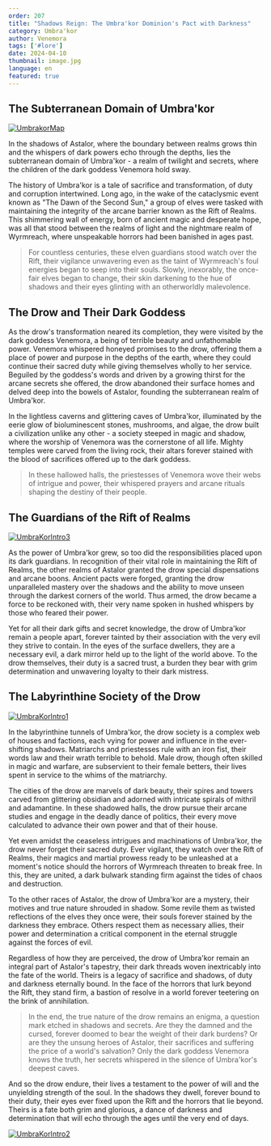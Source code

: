 ```yaml
---
order: 207
title: "Shadows Reign: The Umbra'kor Dominion's Pact with Darkness"
category: Umbra'kor
author: Venemora
tags: ['#lore']
date: 2024-04-10
thumbnail: image.jpg
language: en
featured: true
---
```


## The Subterranean Domain of Umbra'kor

[![UmbrakorMap](https://i.imgur.com/hZFWQh8.png)](https://i.imgur.com/hZFWQh8.png)

In the shadows of Astalor, where the boundary between realms grows thin and the whispers of dark powers echo through the depths, lies the subterranean domain of Umbra'kor - a realm of twilight and secrets, where the children of the dark goddess Venemora hold sway.

The history of Umbra'kor is a tale of sacrifice and transformation, of duty and corruption intertwined. Long ago, in the wake of the cataclysmic event known as "The Dawn of the Second Sun," a group of elves were tasked with maintaining the integrity of the arcane barrier known as the Rift of Realms. This shimmering wall of energy, born of ancient magic and desperate hope, was all that stood between the realms of light and the nightmare realm of Wyrmreach, where unspeakable horrors had been banished in ages past.

> For countless centuries, these elven guardians stood watch over the Rift, their vigilance unwavering even as the taint of Wyrmreach's foul energies began to seep into their souls. Slowly, inexorably, the once-fair elves began to change, their skin darkening to the hue of shadows and their eyes glinting with an otherworldly malevolence.

## The Drow and Their Dark Goddess

As the drow's transformation neared its completion, they were visited by the dark goddess Venemora, a being of terrible beauty and unfathomable power. Venemora whispered honeyed promises to the drow, offering them a place of power and purpose in the depths of the earth, where they could continue their sacred duty while giving themselves wholly to her service. Beguiled by the goddess's words and driven by a growing thirst for the arcane secrets she offered, the drow abandoned their surface homes and delved deep into the bowels of Astalor, founding the subterranean realm of Umbra'kor.

In the lightless caverns and glittering caves of Umbra'kor, illuminated by the eerie glow of bioluminescent stones, mushrooms, and algae, the drow built a civilization unlike any other - a society steeped in magic and shadow, where the worship of Venemora was the cornerstone of all life. Mighty temples were carved from the living rock, their altars forever stained with the blood of sacrifices offered up to the dark goddess.

> In these hallowed halls, the priestesses of Venemora wove their webs of intrigue and power, their whispered prayers and arcane rituals shaping the destiny of their people.

## The Guardians of the Rift of Realms

[![UmbraKorIntro3](https://i.imgur.com/IcqGhpr.png)](https://i.imgur.com/IcqGhpr.png)

As the power of Umbra'kor grew, so too did the responsibilities placed upon its dark guardians. In recognition of their vital role in maintaining the Rift of Realms, the other realms of Astalor granted the drow special dispensations and arcane boons. Ancient pacts were forged, granting the drow unparalleled mastery over the shadows and the ability to move unseen through the darkest corners of the world. Thus armed, the drow became a force to be reckoned with, their very name spoken in hushed whispers by those who feared their power.

Yet for all their dark gifts and secret knowledge, the drow of Umbra'kor remain a people apart, forever tainted by their association with the very evil they strive to contain. In the eyes of the surface dwellers, they are a necessary evil, a dark mirror held up to the light of the world above. To the drow themselves, their duty is a sacred trust, a burden they bear with grim determination and unwavering loyalty to their dark mistress.

## The Labyrinthine Society of the Drow

[![UmbraKorIntro1](https://i.imgur.com/cie6G7M.png)](https://i.imgur.com/cie6G7M.png)

In the labyrinthine tunnels of Umbra'kor, the drow society is a complex web of houses and factions, each vying for power and influence in the ever-shifting shadows. Matriarchs and priestesses rule with an iron fist, their words law and their wrath terrible to behold. Male drow, though often skilled in magic and warfare, are subservient to their female betters, their lives spent in service to the whims of the matriarchy.

The cities of the drow are marvels of dark beauty, their spires and towers carved from glittering obsidian and adorned with intricate spirals of mithril and adamantine. In these shadowed halls, the drow pursue their arcane studies and engage in the deadly dance of politics, their every move calculated to advance their own power and that of their house.

Yet even amidst the ceaseless intrigues and machinations of Umbra'kor, the drow never forget their sacred duty. Ever vigilant, they watch over the Rift of Realms, their magics and martial prowess ready to be unleashed at a moment's notice should the horrors of Wyrmreach threaten to break free. In this, they are united, a dark bulwark standing firm against the tides of chaos and destruction.

To the other races of Astalor, the drow of Umbra'kor are a mystery, their motives and true nature shrouded in shadow. Some revile them as twisted reflections of the elves they once were, their souls forever stained by the darkness they embrace. Others respect them as necessary allies, their power and determination a critical component in the eternal struggle against the forces of evil.

Regardless of how they are perceived, the drow of Umbra'kor remain an integral part of Astalor's tapestry, their dark threads woven inextricably into the fate of the world. Theirs is a legacy of sacrifice and shadows, of duty and darkness eternally bound. In the face of the horrors that lurk beyond the Rift, they stand firm, a bastion of resolve in a world forever teetering on the brink of annihilation.

> In the end, the true nature of the drow remains an enigma, a question mark etched in shadows and secrets. Are they the damned and the cursed, forever doomed to bear the weight of their dark burdens? Or are they the unsung heroes of Astalor, their sacrifices and suffering the price of a world's salvation? Only the dark goddess Venemora knows the truth, her secrets whispered in the silence of Umbra'kor's deepest caves.

And so the drow endure, their lives a testament to the power of will and the unyielding strength of the soul. In the shadows they dwell, forever bound to their duty, their eyes ever fixed upon the Rift and the horrors that lie beyond. Theirs is a fate both grim and glorious, a dance of darkness and determination that will echo through the ages until the very end of days.

[![UmbraKorIntro2](https://i.imgur.com/UKv7rGV.png)](https://i.imgur.com/UKv7rGV.png)